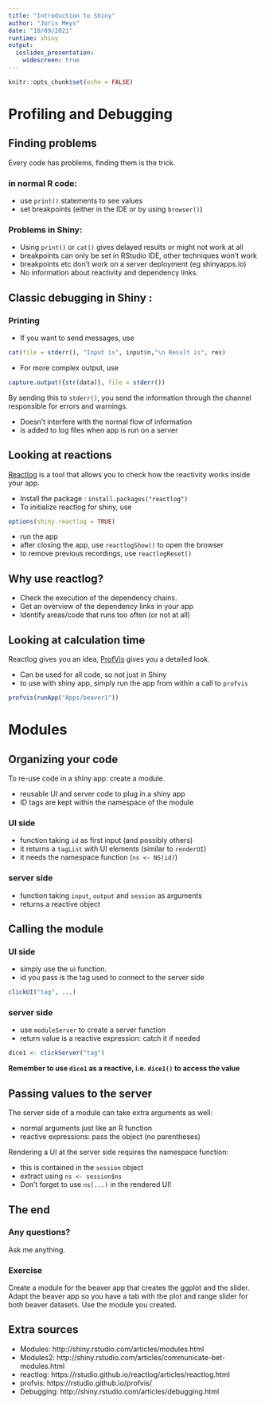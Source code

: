 ```yaml
---
title: "Introduction to Shiny"
author: "Joris Meys"
date: "10/09/2021"
runtime: shiny
output: 
  ioslides_presentation:
    widescreen: true
---
```

  
```r
knitr::opts_chunk$set(echo = FALSE)
```

# Profiling and Debugging

## Finding problems

Every code has problems, finding them is the trick.

### in normal R code:


 - use `print()` statements to see values
 - set breakpoints (either in the IDE or by using `browser()`)

### Problems in Shiny:

 - Using `print()` or `cat()` gives delayed results or might not work at all
 - breakpoints can only be set in RStudio IDE, other techniques won't work
 - breakpoints etc don't work on a server deployment (eg shinyapps.io)
 - No information about reactivity and dependency links.

## Classic debugging in Shiny :

### Printing

 - If you want to send messages, use
```r
cat(file = stderr(), "Input is", input$n,"\n Result is", res)
```
 - For more complex output, use
```r
capture.output({str(data)}, file = stderr())
```

By sending this to `stderr()`, you send the information through the channel
responsible for errors and warnings.

 - Doesn't interfere with the normal flow of information
 - is added to log files when app is run on a server

## Looking at reactions

[Reactlog](https://rstudio.github.io/reactlog/articles/reactlog.html) is a tool
that allows you to check how the reactivity works inside your app.

 - Install the package : `install.packages("reactlog")`
 - To initialize reactlog for shiny, use
```r
options(shiny.reactlog = TRUE)
```
 - run the app
 - after closing the app, use `reactlogShow()` to open the browser
 - to remove previous recordings, use `reactlogReset()`

## Why use reactlog?

 - Check the execution of the dependency chains.
 - Get an overview of the dependency links in your app
 - Identify areas/code that runs too often (or not at all)

## Looking at calculation time 

Reactlog gives you an idea, [ProfVis](https://rstudio.github.io/profvis/)
gives you a detailed look.

 - Can be used for all code, so not just in Shiny
 - to use with shiny app, simply run the app from within a call to `profvis`
 
```r
profvis(runApp("Apps/beaver1"))
```

# Modules

## Organizing your code

To re-use code in a shiny app: create a module.

 - reusable UI and server code to plug in a shiny app
 - ID tags are kept within the namespace of the module

### UI side

 - function taking `id` as first input (and possibly others)
 - it returns a `tagList` with UI elements (similar to `renderUI`)
 - it needs the namespace function (`ns <- NS(id)`)
 
### server side

 - function taking `input`, `output` and `session` as arguments
 - returns a reactive object 
 
## Calling the module

### UI side

 - simply use the ui function.
 - id you pass is the tag used to connect to the server side

```r
clickUI("tag", ...)
```

### server side

 - use `moduleServer` to create a server function
 - return value is a reactive expression: catch it if needed
 
```r
dice1 <- clickServer("tag")
```

**Remember to use `dice1` as a reactive, i.e. `dice1()` to access the value**

## Passing values to the server

The server side of a module can take extra arguments as well:

 - normal arguments just like an R function
 - reactive expressions: pass the object (no parentheses)
 
Rendering a UI at the server side requires the namespace function:

 - this is contained in the `session` object
 - extract using `ns <- session$ns`
 - Don't forget to use `ns(...)` in the rendered UI!

## The end

### Any questions?

Ask me anything.

### Exercise

Create a module for the beaver app that creates the ggplot and the slider.
Adapt the beaver app so you have a tab with the plot and range slider for
both beaver datasets. Use the module you created.

## Extra sources

 - Modules: http://shiny.rstudio.com/articles/modules.html
 - Modules2: http://shiny.rstudio.com/articles/communicate-bet-modules.html
 - reactlog: https://rstudio.github.io/reactlog/articles/reactlog.html
 - profvis: https://rstudio.github.io/profvis/
 - Debugging: http://shiny.rstudio.com/articles/debugging.html
